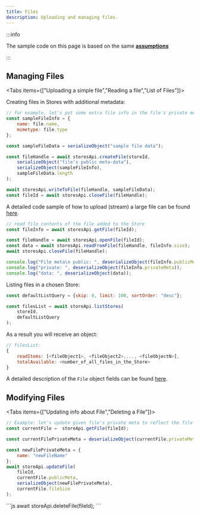 ```yaml
---
title: Files
description: Uploading and managing files.
---
```




:::info

The sample code on this page is based on the same **[assumptions](./first-app#initial-assumptions)**

:::

## Managing Files

<Tabs items={["Uploading a simple file","Reading a file","List of Files"]}>

<Tab >
Creating files in Stores with additional metadata:

```js
// for example, let's put some extra file info in the file's private meta
const sampleFileInfo = {
    name: file.name,
    mimetype: file.type
};

const sampleFileData = serializeObject("sample file data");

const fileHandle = await storesApi.createFile(storeId,
    serializeObject("file's public meta-data"),
    serializeObject(sampleFileInfo),
    sampleFileData.length
);

await storesApi.writeToFile(fileHandle, sampleFileData);
const fileId = await storesApi.closeFile(fileHandle);
```
A detailed code sample of how to upload (stream) a large file can be found [here](../start/stores/uploading-files).
</Tab>

<Tab >

```js
// read file contents of the file added to the Store
const fileInfo = await storesApi.getFile(fileId);

const fileHandle = await storesApi.openFile(fileId);
const data = await storesApi.readFromFile(fileHandle, fileInfo.size);
await storesApi.closeFile(fileHandle);

console.log("File meta\n public: ", deserializeObject(fileInfo.publicMeta));
console.log("private: ", deserializeObject(fileInfo.privateMeta));
console.log("data: ", deserializeObject(data));
```
</Tab>

<Tab >
Listing files in a chosen Store:

```js
const defaultListQuery = {skip: 0, limit: 100, sortOrder: "desc"};

const filesList = await storeApi.listStores(
    storeId,
    defaultListQuery
);
```
As a result you will receive an object:
```js
// filesList:
{
    readItems: [<fileObject1>, <fileObject2>,..., <fileObjectN>],
    totalAvailable: <number_of_all_files_in_the_Store>
}
```
A detailed description of the `File` object fields can be found [here](/reference/js/webendpoint/api-reference/types#file).

</Tab>
</Tabs>

## Modifying Files

<Tabs items={["Updating info about File","Deleting a File"]}>
<Tab >
```js
// Example: let's update given file's private meta to reflect the file's name change.
const currentFile =  storeApi.getFile(fileId);

const currentFilePrivateMeta = deserializeObject(currentFile.privateMeta);

const newFilePrivateMeta = {
    name: "newFileName"
};
await storeApi.updateFile(
    fileId,
    currentFile.publicMeta,
    serializeObject(newFilePrivateMeta),
    currentFile.fileSize
);
```
</Tab>

<Tab >
```js
await storeApi.deleteFile(fileId);
```
</Tab>
</Tabs>
